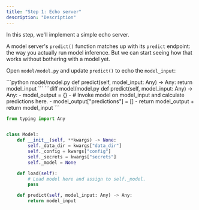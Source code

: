 ```yaml
---
title: "Step 1: Echo server"
description: "Description"
---
```


In this step, we'll implement a simple echo server.

A model server's `predict()` function matches up with its `predict` endpoint: the way you actually run model inference. But we can start seeing how that works without bothering with a model yet.

Open `model/model.py` and update `predict()` to echo the `model_input`:

<Tabs>
<Tab title="Code">
```python model/model.py
def predict(self, model_input: Any) -> Any:
    return model_input
```
</Tab>
<Tab title="Diff">
```diff model/model.py
def predict(self, model_input: Any) -> Any:
-    model_output = {}
-    # Invoke model on model_input and calculate predictions here.
-    model_output["predictions"] = []
-    return model_output
+    return model_input
```
</Tab>
</Tabs>

<RequestExample>

```python model/model.py  ●
from typing import Any


class Model:
    def __init__(self, **kwargs) -> None:
        self._data_dir = kwargs["data_dir"]
        self._config = kwargs["config"]
        self._secrets = kwargs["secrets"]
        self._model = None

    def load(self):
        # Load model here and assign to self._model.
        pass

    def predict(self, model_input: Any) -> Any:
        return model_input
```

<Snippet file="base-config.mdx" />

</RequestExample>

